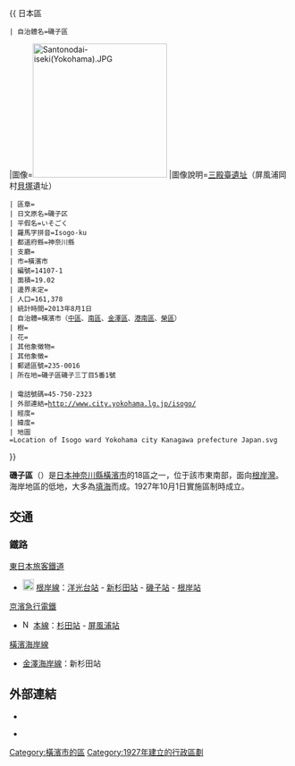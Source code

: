{{expand|time=2018-01-13T04:28:21+00:00}}
{{ 日本區
 | 自治體名=磯子區
|圖像=[[File:Santonodai-iseki(Yokohama).JPG|240px]]
|圖像說明=[[三殿臺遺址|三殿臺遺址]]（屏風浦岡村[[貝塚|貝塚]]遺址）{{Infobox mapframe|frame-width=230|zoom=11}}
 | 區章=
 | 日文原名=磯子区
 | 平假名=いそごく
 | 羅馬字拼音=Isogo-ku
 | 都道府縣=神奈川縣
 | 支廳=
 | 市=橫濱市
 | 編號=14107-1 
 | 面積=19.02
 | 邊界未定=
 | 人口=161,378
 | 統計時間=2013年8月1日
 | 自治體=橫濱市（[[中區_(橫濱市)|中區]]、[[南區_(橫濱市)|南區]]、[[金澤區|金澤區]]、[[港南區_(日本)|港南區]]、[[榮區|榮區]]）
 | 樹=
 | 花=
 | 其他象徵物=
 | 其他象徵=
 | 郵遞區號=235-0016
 | 所在地=磯子區磯子三丁目5番1號<br />{{coord|35|24|8|N|139|37|8|E|region:JP|display=inline}}
 | 電話號碼=45-750-2323
 | 外部連結=http://www.city.yokohama.lg.jp/isogo/
 | 經度=
 | 緯度=
 | 地圖=Location of Isogo ward Yokohama city Kanagawa prefecture Japan.svg
}}

'''磯子區'''（{{jpn|j=磯子区|hg=いそごく|rm=Isogo ku|f=y}}）是[[日本|日本]][[神奈川縣|神奈川縣]][[橫濱市|橫濱市]]的18區之一，位于該市東南部，面向[[根岸灣|根岸灣]]。海岸地區的低地，大多為[[填海|填海]]而成。1927年10月1日實施區制時成立。

== 交通 ==
=== 鐵路 ===
; [[東日本旅客鐵道|東日本旅客鐵道]]
* [[File:JR_JK_line_symbol.svg|20px]] [[根岸線|根岸線]]：[[洋光台站|洋光台站]] - [[新杉田站|新杉田站]] - [[磯子站|磯子站]] - [[根岸站_(神奈川縣)|根岸站]]
; [[京濱急行電鐵|京濱急行電鐵]]
* [[File:Number_prefix_Keikyū.svg|15px]] [[京急本線|本線]]：[[杉田站_(神奈川縣)|杉田站]] - [[屏風浦站|屏風浦站]]
; [[橫濱海岸線|橫濱海岸線]]
* [[金澤海岸線|金澤海岸線]]：新杉田站
==外部連結==
{{commonscat|Isogo-ku, Yokohama}}
*{{Osmrelation|2689464}}
* {{Ja}} {{official website}}

{{神奈川縣}}
{{Authority control}}

{{DEFAULTSORT:Isogo}}

[[Category:橫濱市的區|Category:橫濱市的區]]
[[Category:1927年建立的行政區劃|Category:1927年建立的行政區劃]]